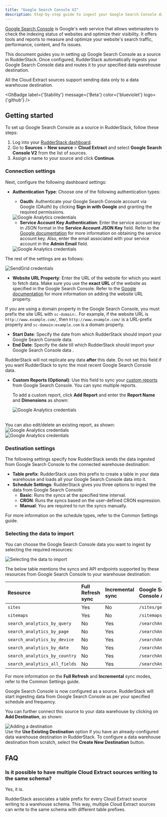 ```yaml
---
title: "Google Search Console V2"
description: Step-by-step guide to ingest your Google Search Console data into RudderStack.
---
```


[Google Search Console](https://search.google.com/search-console/about) is Google's web service that allows webmasters to check the indexing status of websites and optimize their visibility. It offers tools and reports to measure and optimize your website's search traffic, performance, content, and fix issues.

This document guides you in setting up Google Search Console as a source in RudderStack. Once configured, RudderStack automatically ingests your Google Search Console data and routes it to your specified data warehouse destination.

<div class="warningBlock">
All the Cloud Extract sources support sending data only to a <Link to="/destinations/warehouse-destinations/">data warehouse destination</Link>.
</div>

<GhBadge
  label={'Stability'}
  message={'Beta'}
  color={'blueviolet'}
  logo={'github'}
/>

## Getting started

To set up Google Search Console as a source in RudderStack, follow these steps:

1. Log into your [RudderStack dashboard](https://app.rudderstack.com/).
2. Go to **Sources** > **New source** > **Cloud Extract** and select **Google Search Console V2** from the list of sources.
3. Assign a name to your source and click **Continue**.

### Connection settings

Next, configure the following dashboard settings:

- **Authentication Type**: Choose one of the following authentication types:

    - **Oauth**: Authenticate your Google Search Console account via Google (OAuth) by clicking
    **Sign in with Google** and granting the required permissions.

    <img src="../../assets/cloud-extract-sources/gsc-oauth-settings.png" alt="Google Analytics credentials" />

    - **Service Account Key Authentication**: Enter the service account key in JSON format in the **Service Account JSON Key** field. Refer to the [Google documentation](https://cloud.google.com/iam/docs/creating-managing-service-account-keys#creating_service_account_keys) for more information on obtaining the service account key. Also, enter the email associated with your service account in the **Admin Email** field.

    <img src="../../assets/cloud-extract-sources/gsc-auth-settings.png" alt="Google Analytics credentials" />

The rest of the settings are as follows:

<img src="../../assets/cloud-extract-sources/gsc-connection-settings.png" alt="SendGrid credentials" />

- **Website URL Property**: Enter the URL of the website for which you want to fetch data. Make sure you use the **exact URL** of the website as specified in the Google Search Console. Refer to the [Google documentation](https://support.google.com/webmasters/answer/34592?hl=en) for more information on adding the website URL property.

<div class="infoBlock">
If you are using a domain property in the Google Search Console, you must prefix the site URL with <code class="inline-code">sc-domain:</code>. For example, if the website URL is <code class="inline-code">http://www.example.com/</code>, then <code class="inline-code">http://www.example.com/</code> is a URL-prefix property and <code class="inline-code">sc-domain:example.com</code> is a domain property.
</div>

- **Start Date**: Specify the date from which RudderStack should import your Google Search Console data.
- **End Date**: Specify the date till which RudderStack should import your Google Search Console data .

<div class="warningBlock">
RudderStack will not replicate any data <strong>after</strong> this date. Do not set this field if you want RudderStack to sync the most recent Google Search Console data.
</div>

- **Custom Reports (Optional)**: Use this field to sync your [custom reports](https://support.google.com/analytics/answer/1033013?hl=en) from Google Search Console. You can sync multiple reports.

  To add a custom report, click **Add Report** and enter the **Report Name** and **Dimensions** as shown:

  <img src="../../assets/cloud-extract-sources/gcs-custom-report.png" alt="Google Analytics credentials" />
<br/>
  You can also edit/delete an existing report, as shown:

  <img src="../../assets/cloud-extract-sources/gcs-edit-custom-report.png" alt="Google Analytics credentials" />
  <br/>
  <img src="../../assets/cloud-extract-sources/gcs-delete-custom-report.png" alt="Google Analytics credentials" />

### Destination settings

The following settings specify how RudderStack sends the data ingested from Google Search Console to the connected warehouse destination:

- **Table prefix**: RudderStack uses this prefix to create a table in your data warehouse and loads all your Google Search Console data into it.
- **Schedule Settings**: RudderStack gives you three options to ingest the data from Google Search Console:
    - **Basic**: Runs the syncs at the specified time interval. 
    - **CRON**: Runs the syncs based on the user-defined CRON expression.
    - **Manual**: You are required to run the syncs manually.

<div class="infoBlock">
For more information on the schedule types, refer to the <Link to="/sources/extract/common-settings/">Common Settings</Link> guide.
</div>

### Selecting the data to import

You can choose the Google Search Console data you want to ingest by selecting the required resources:

<img src="../../assets/cloud-extract-sources/gcs-resources.png" alt="Selecting the data to import" />

The below table mentions the syncs and API endpoints supported by these resources from Google Search Console to your warehouse destination:

| Resource | Full Refresh sync | Incremental sync | Google Search Console API endpoint |
| :---| :---- | :---- | :---- |
| `sites` |  Yes | No | `/sites/get` |
| `sitemaps` | Yes | No |  `/sitemaps/list` |
| `search_analytics_by_query` | No | Yes |  `/searchAnalytics/query`|
| `search_analytics_by_page` | No | Yes |  `/searchAnalytics/query` |
| `search_analytics_by_device` | No | Yes |  `/searchAnalytics/query`|
| `search_analytics_by_date` | No | Yes | `/searchAnalytics/query` |
| `search_analytics_by_country` | No | Yes |  `/searchAnalytics/query`|
| `search_analytics_all_fields` | No | Yes |  `/searchAnalytics/query`|

<div class="infoBlock">
For more information on the <strong>Full Refresh</strong> and <strong>Incremental</strong> sync modes, refer to the <Link to="/sources/extract/common-settings/#sync-modes">Common Settings</Link> guide.
</div>

Google Search Console is now configured as a source. RudderStack will start ingesting data from Google Search Console as per your specified schedule and frequency.

You can further connect this source to your data warehouse by clicking on **Add Destination**, as shown:

<img src="../../assets/cloud-extract-sources/add-destination.png" alt="Adding a destination" />

<div class="successBlock">
Use the <strong>Use Existing Destination</strong> option if you have an already-configured data warehouse destination in RudderStack. To configure a data warehouse destination from scratch, select the <strong>Create New Destination</strong> button.
</div>

## FAQ

### Is it possible to have multiple Cloud Extract sources writing to the same schema?

Yes, it is.

RudderStack associates a table prefix for every Cloud Extract source writing to a warehouse schema. This way, multiple Cloud Extract sources can write to the same schema with different table prefixes.